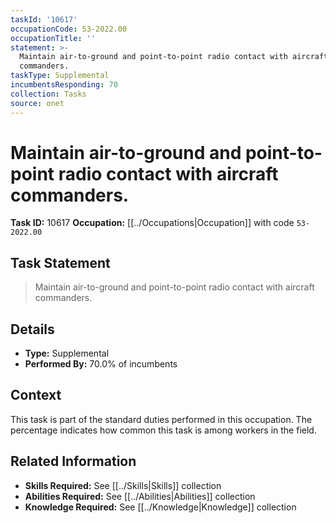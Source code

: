 ```yaml
---
taskId: '10617'
occupationCode: 53-2022.00
occupationTitle: ''
statement: >-
  Maintain air-to-ground and point-to-point radio contact with aircraft
  commanders.
taskType: Supplemental
incumbentsResponding: 70
collection: Tasks
source: onet
---
```

# Maintain air-to-ground and point-to-point radio contact with aircraft commanders.

**Task ID:** 10617
**Occupation:** [[../Occupations|Occupation]] with code `53-2022.00`

## Task Statement

> Maintain air-to-ground and point-to-point radio contact with aircraft commanders.

## Details

- **Type:** Supplemental
- **Performed By:** 70.0% of incumbents

## Context

This task is part of the standard duties performed in this occupation. The percentage indicates how common this task is among workers in the field.

## Related Information

- **Skills Required:** See [[../Skills|Skills]] collection
- **Abilities Required:** See [[../Abilities|Abilities]] collection
- **Knowledge Required:** See [[../Knowledge|Knowledge]] collection
